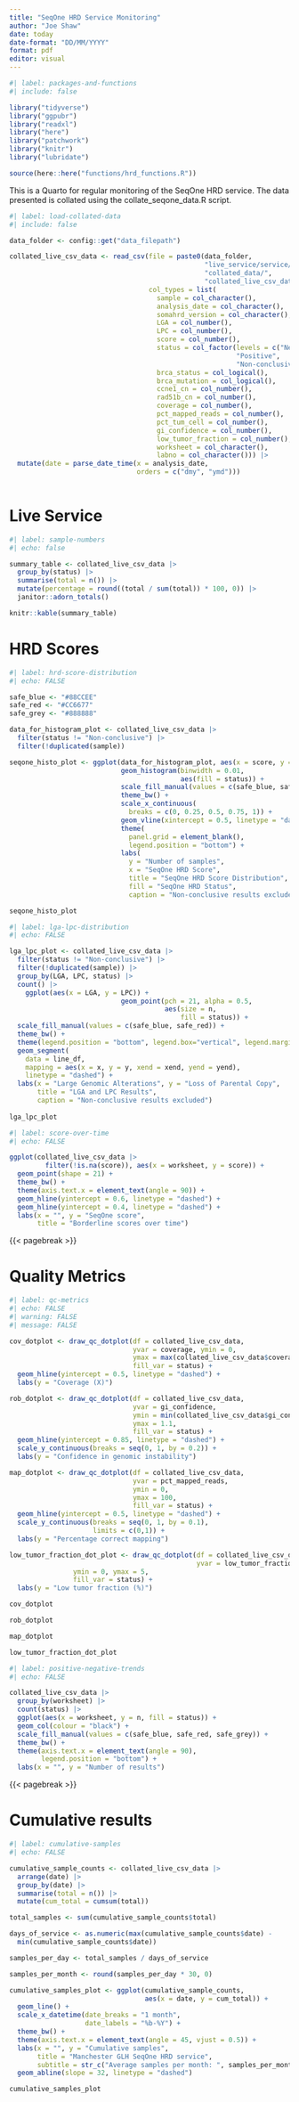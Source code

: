 ```yaml
---
title: "SeqOne HRD Service Monitoring"
author: "Joe Shaw"
date: today
date-format: "DD/MM/YYYY"
format: pdf
editor: visual
---
```


```r
#| label: packages-and-functions
#| include: false

library("tidyverse")
library("ggpubr")
library("readxl")
library("here")
library("patchwork")
library("knitr")
library("lubridate")

source(here::here("functions/hrd_functions.R"))

```

This is a Quarto for regular monitoring of the SeqOne HRD service. The data presented is collated using the collate_seqone_data.R script.

```r
#| label: load-collated-data
#| include: false

data_folder <- config::get("data_filepath")

collated_live_csv_data <- read_csv(file = paste0(data_folder,
                                                 "live_service/service/",
                                                 "collated_data/",
                                                 "collated_live_csv_data.csv"),
                                   col_types = list(
                                     sample = col_character(),
                                     analysis_date = col_character(),
                                     somahrd_version = col_character(),
                                     LGA = col_number(),
                                     LPC = col_number(),
                                     score = col_number(),
                                     status = col_factor(levels = c("Negative",
                                                         "Positive",
                                                         "Non-conclusive")),
                                     brca_status = col_logical(),
                                     brca_mutation = col_logical(),
                                     ccne1_cn = col_number(),
                                     rad51b_cn = col_number(),
                                     coverage = col_number(),
                                     pct_mapped_reads = col_number(),
                                     pct_tum_cell = col_number(),
                                     gi_confidence = col_number(),
                                     low_tumor_fraction = col_number(),
                                     worksheet = col_character(),
                                     labno = col_character())) |> 
  mutate(date = parse_date_time(x = analysis_date, 
                                orders = c("dmy", "ymd")))
  
```

# Live Service

```r
#| label: sample-numbers
#| echo: false

summary_table <- collated_live_csv_data |> 
  group_by(status) |> 
  summarise(total = n()) |> 
  mutate(percentage = round((total / sum(total)) * 100, 0)) |> 
  janitor::adorn_totals()

knitr::kable(summary_table) 

```

# HRD Scores

```r
#| label: hrd-score-distribution
#| echo: FALSE

safe_blue <- "#88CCEE"
safe_red <- "#CC6677"
safe_grey <- "#888888"

data_for_histogram_plot <- collated_live_csv_data |> 
  filter(status != "Non-conclusive") |> 
  filter(!duplicated(sample))

seqone_histo_plot <- ggplot(data_for_histogram_plot, aes(x = score, y = )) +
                            geom_histogram(binwidth = 0.01, 
                                           aes(fill = status)) +
                            scale_fill_manual(values = c(safe_blue, safe_red)) +
                            theme_bw() +
                            scale_x_continuous(
                              breaks = c(0, 0.25, 0.5, 0.75, 1)) +
                            geom_vline(xintercept = 0.5, linetype = "dashed") +
                            theme(
                              panel.grid = element_blank(),
                              legend.position = "bottom") +
                            labs(
                              y = "Number of samples",
                              x = "SeqOne HRD Score",
                              title = "SeqOne HRD Score Distribution",
                              fill = "SeqOne HRD Status",
                              caption = "Non-conclusive results excluded")

seqone_histo_plot

```

```r
#| label: lga-lpc-distribution
#| echo: FALSE

lga_lpc_plot <- collated_live_csv_data |> 
  filter(status != "Non-conclusive") |> 
  filter(!duplicated(sample)) |> 
  group_by(LGA, LPC, status) |> 
  count() |>
    ggplot(aes(x = LGA, y = LPC)) +
                            geom_point(pch = 21, alpha = 0.5,
                                       aes(size = n,
                                           fill = status)) +
  scale_fill_manual(values = c(safe_blue, safe_red)) +
  theme_bw() +
  theme(legend.position = "bottom", legend.box="vertical", legend.margin=margin()) +
  geom_segment(
    data = line_df,
    mapping = aes(x = x, y = y, xend = xend, yend = yend),
    linetype = "dashed") +
  labs(x = "Large Genomic Alterations", y = "Loss of Parental Copy",
       title = "LGA and LPC Results",
       caption = "Non-conclusive results excluded")
  
lga_lpc_plot

```

```r
#| label: score-over-time
#| echo: FALSE

ggplot(collated_live_csv_data |> 
         filter(!is.na(score)), aes(x = worksheet, y = score)) +
  geom_point(shape = 21) +
  theme_bw() +
  theme(axis.text.x = element_text(angle = 90)) +
  geom_hline(yintercept = 0.6, linetype = "dashed") +
  geom_hline(yintercept = 0.4, linetype = "dashed") +
  labs(x = "", y = "SeqOne score",
       title = "Borderline scores over time")

```

{{< pagebreak >}}

# Quality Metrics

```r
#| label: qc-metrics
#| echo: FALSE
#| warning: FALSE
#| message: FALSE

cov_dotplot <- draw_qc_dotplot(df = collated_live_csv_data,
                               yvar = coverage, ymin = 0, 
                               ymax = max(collated_live_csv_data$coverage) + 0.5,
                               fill_var = status) +
  geom_hline(yintercept = 0.5, linetype = "dashed") +
  labs(y = "Coverage (X)")

rob_dotplot <- draw_qc_dotplot(df = collated_live_csv_data,
                               yvar = gi_confidence, 
                               ymin = min(collated_live_csv_data$gi_confidence) - 0.05,
                               ymax = 1.1,
                               fill_var = status) +
  geom_hline(yintercept = 0.85, linetype = "dashed") +
  scale_y_continuous(breaks = seq(0, 1, by = 0.2)) +
  labs(y = "Confidence in genomic instability")

map_dotplot <- draw_qc_dotplot(df = collated_live_csv_data,
                               yvar = pct_mapped_reads,
                               ymin = 0,
                               ymax = 100,
                               fill_var = status) +
  geom_hline(yintercept = 0.5, linetype = "dashed") +
  scale_y_continuous(breaks = seq(0, 1, by = 0.1),
                     limits = c(0,1)) +
  labs(y = "Percentage correct mapping")

low_tumor_fraction_dot_plot <- draw_qc_dotplot(df = collated_live_csv_data, 
                                               yvar = low_tumor_fraction,
                ymin = 0, ymax = 5,
                fill_var = status) +
  labs(y = "Low tumor fraction (%)")

cov_dotplot

rob_dotplot

map_dotplot

low_tumor_fraction_dot_plot

```

```r
#| label: positive-negative-trends
#| echo: FALSE

collated_live_csv_data |> 
  group_by(worksheet) |> 
  count(status) |> 
  ggplot(aes(x = worksheet, y = n, fill = status)) +
  geom_col(colour = "black") +
  scale_fill_manual(values = c(safe_blue, safe_red, safe_grey)) +
  theme_bw() +
  theme(axis.text.x = element_text(angle = 90),
        legend.position = "bottom") +
  labs(x = "", y = "Number of results")

```

{{< pagebreak >}}

# Cumulative results

```r
#| label: cumulative-samples
#| echo: FALSE

cumulative_sample_counts <- collated_live_csv_data |> 
  arrange(date) |> 
  group_by(date) |> 
  summarise(total = n()) |> 
  mutate(cum_total = cumsum(total)) 

total_samples <- sum(cumulative_sample_counts$total)

days_of_service <- as.numeric(max(cumulative_sample_counts$date) -
  min(cumulative_sample_counts$date))

samples_per_day <- total_samples / days_of_service

samples_per_month <- round(samples_per_day * 30, 0)

cumulative_samples_plot <- ggplot(cumulative_sample_counts, 
                                  aes(x = date, y = cum_total)) +
  geom_line() +
  scale_x_datetime(date_breaks = "1 month",
                   date_labels = "%b-%Y") +
  theme_bw() +
  theme(axis.text.x = element_text(angle = 45, vjust = 0.5)) +
  labs(x = "", y = "Cumulative samples",
       title = "Manchester GLH SeqOne HRD service",
       subtitle = str_c("Average samples per month: ", samples_per_month)) +
  geom_abline(slope = 32, linetype = "dashed")

cumulative_samples_plot

```
